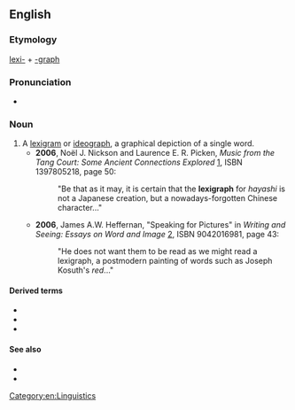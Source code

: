 ==English==

===Etymology===
[[lexi-]] + [[-graph]]

===Pronunciation===
* {{IPA|ˈlɛksəˌɡɹæf|lang=en}}

===Noun===
{{en-noun}}

# A [[lexigram]] or [[ideograph]], a graphical depiction of a single word.
#* '''2006''', Noël J. Nickson and Laurence E. R. Picken, ''Music from the Tang Court: Some Ancient Connections Explored'' [http://books.google.com/books?id=G6_voeVrDkwC], ISBN 1397805218, page 50:
#*: "Be that as it may, it is certain that the '''lexigraph''' for ''hayashi'' is not a Japanese creation, but a nowadays-forgotten Chinese character..."
#* '''2006''', James A.W. Heffernan, "Speaking for Pictures" in ''Writing and Seeing: Essays on Word and Image'' [http://books.google.com/books?id=BrjM1PAUWCEC], ISBN 9042016981, page 43:
#*: "He does not want them to be read as we might read a lexigraph, a postmodern painting of words such as Joseph Kosuth's ''red''..."

====Derived terms====
* {{l|en|lexigraphy}}
* {{l|en|lexigraphic}}
* {{l|en|lexigraphical}}

====See also====
* {{l|en|semasiograph}}
* {{l|en|logogram}}

[[Category:en:Linguistics]]